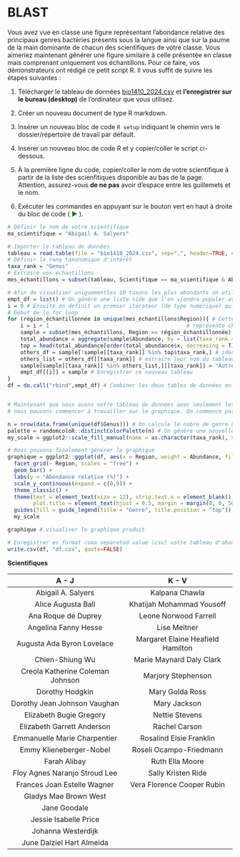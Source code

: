 # BLAST

Vous avez vue en classe une figure représentant l'abondance relative des principaux genres bactéries présents sous la langue ainsi que sur la paume de la main dominante de chacun des scientifiques de votre classe. Vous aimeriez maintenant générer une figure similaire à celle présentée en classe mais comprenant uniquement vos échantillons. Pour ce faire, vos démonstrateurs ont rédigé ce petit script R. Il vous suffit de suivre les étapes suivantes : 

1. Télécharger le tableau de données [bio1410_2024.csv](https://ena01.uqam.ca/mod/folder/view.php?id=3413342) et **l'enregistrer sur le bureau (desktop)** de l'ordinateur que vous utilisez. 

2. Créer un nouveau document de type R markdown. 

3. Insérer un nouveau bloc de code `R setup` indiquant le chemin vers le dossier/répertoire de travail par défault. 

4. Insérer un nouveau bloc de code R et y copier/coller le script ci-dessous. 

5. À la première ligne du code, copier/coller le nom de votre scientifique à partir de la liste des scienfitiques disponible au bas de la page. Attention, assurez-vous **de ne pas** avoir d'espace entre les guillemets et le nom. 

6. Exécuter les commandes en appuyant sur le bouton vert en haut à droite du bloc de code (<font color='green'> ▶ </font>). 

```r
# Définir le nom de votre scientifique 
ma_scientifique = "Abigail A. Salyers"

# Importer le tableau de données
tableau = read.table(file = "bio1410_2024.csv", sep=",", header=TRUE, check.names=FALSE) 
# Définir le rang taxonomique d'intérêt 
taxa_rank = "Genus"
# Extraire vos échantillons 
mes_échantillons = subset(tableau, Scientifique == ma_scientifique & Abundance > 0)

# Afin de visualiser uniquementles 10 taxons les plus abondants on utilise ce qu'on appelle une *for loop* ou boucle en français 
empt_df = list() # On génère une liste vide que l'on viendra populer avec les résultats de la foor loop
i = 0 # Ensuite on définit un premier itérateur (de type numérique) qui compte le nombre de loop effectué
# Début de la for loop
for (région_échantillonnée in unique(mes_échantillons$Region)){ # Cette séquence est le début de la loop où l'itérateur de gauche (région) 
    i = i + 1                                           # représente chaque item de l'itérateur de droite (mes_échantillons$Région)
    sample = subset(mes_échantillons, Region == région_échantillonnée) # Générer une nouvelle table de données basée sur la variable définit par l'itérateur 
    total_abundance = aggregate(sample$Abundance, by = list(taxa_rank = sample[[taxa_rank]]), FUN = sum) # Additionner ensemble les ASVs du même genres
    top = head(total_abundance[order(total_abundance$x, decreasing = T),], n = 5) # filtrer en order croissant pour identifer les 10 plus abondants
    others_df = sample[!sample[[taxa_rank]] %in% top$taxa_rank,] # identifier les autres genres ne faisant pas partie des 10 plus abonants 
    others_list = others_df[[taxa_rank]] # extraire leur nom du tableau de données dans une liste  
    sample[sample[[taxa_rank]] %in% others_list,][[taxa_rank]] = "Autres" # Renommer leur genre pour Autres
    empt_df[[i]] = sample # Enregistrer ce nouveau tableau 
}
df = do.call("rbind",empt_df) # Combiner les deux tables de données en une seule 


# Maintenant que nous avons notre tableau de données avec seulement les 10 taxons les plus abondants sous la langue et la main
# nous pouvons commencer à travailler sur le graphique. On commence par générer une liste de couleurs associées à chacun des taxons

n = nrow(data.frame(unique(df$Genus))) # On calcule le nobre de genre unique que nous avons 
palette = randomcoloR::distinctColorPalette(n) # On génère une nouvelle palette 
my_scale = ggplot2::scale_fill_manual(name = as.character(taxa_rank), values = palette, na.translate = FALSE, drop = TRUE, limits = force) # On assigne une couleur à chacun de nos genres uniques 

# Nous pouvons finalement générer le graphique 
graphique = ggplot2::ggplot(df, aes(x = Region, weight = Abundance, fill = .data[[taxa_rank]])) +
  facet_grid(~ Region, scales = "free") +
  geom_bar() +
  labs(y = "Abondance relative (%)") +
  scale_y_continuous(expand = c(0,0)) +
  theme_classic() +
  theme(text = element_text(size = 12), strip.text.x = element_blank(), 
        plot.title = element_text(hjust = 0.5, margin = margin(0, 0, 50, 0))) + 
  guides(fill = guide_legend(title = "Genre", title.position = "top")) + 
  my_scale

graphique # visualiser le graphique produit 

# Enregistrer en format coma separeted value (csv) votre tableau d'abondance 
write.csv(df, "df.csv", quote=FALSE)
```

**Scientifiques** 

    A - J                                                         K - V
------------------                                      -----------------------------
Abigail A. Salyers                                        Kalpana Chawla  
Alice Augusta Ball                                        Khatijah Mohammad Yousoff 
Ana Roque de Duprey                                       Leone Norwood Farrell   
Angelina Fanny Hesse                                      Lise Meitner   
Augusta Ada Byron Lovelace                                Margaret Elaine Heafield  Hamilton  
Chien-Shiung Wu                                           Marie Maynard Daly Clark   
Creola Katherine Coleman Johnson                          Marjory Stephenson    
Dorothy Hodgkin                                           Mary Golda Ross      
Dorothy Jean Johnson Vaughan                              Mary Jackson
Elizabeth Bugie Gregory                                   Nettie Stevens    
Elizabeth Garrett Anderson                                Rachel Carson  
Emmanuelle Marie Charpentier                              Rosalind Elsie Franklin 
Emmy Klieneberger-Nobel                                   Roseli Ocampo-Friedmann 
Farah Alibay                                              Ruth Ella Moore
Floy Agnes Naranjo Stroud Lee                             Sally Kristen Ride                           
Frances Joan Estelle Wagner                               Vera Florence Cooper Rubin
Gladys Mae Brown West              
Jane Goodale                      
Jessie Isabelle Price              
Johanna Westerdijk                 
June Dalziel Hart Almeida        
